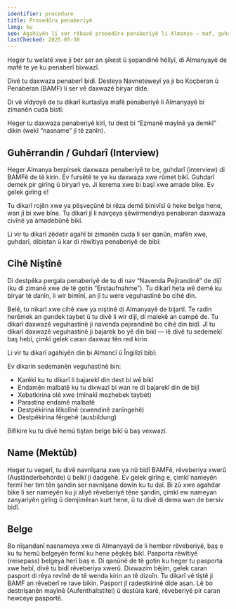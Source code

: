 ```yaml
---
identifier: procedure
title: Prosedûra penaberiyê
lang: ku
seo: Agahiyên li ser rêbazê prosedûra penaberiyê li Almanya – maf, guhdarî, mayînde û alîkarî ji bo penaberan
lastChecked: 2025-05-30
---
```

Heger tu welatê xwe ji ber şer an şikest û şopandinê hêlîyî, di Almanyayê de mafê te ye ku penaberî bixwazî.

Divê tu daxwaza penaberî bidî. Desteya Navneteweyî ya ji bo Koçberan û Penaberan (BAMF) li ser vê daxwazê biryar dide.

Di vê vîdyoyê de tu dikarî kurtasîya mafê penaberiyê li Almanyayê bi zimanên cuda bistî:

<ExternalShortLink identifier="asylindeutschland_video"/>

Heger tu daxwaza penaberiyê kirî, tu dest bi “Ezmanê mayînê ya demkî” dikin (wekî “nasname” jî tê zanîn).

## Guhêrrandin / Guhdarî (Interview)

Heger Almanya berpirsek daxwaza penaberiyê te be, guhdarî (interview) di BAMFê de tê kirin. Ev fursêtê te ye ku daxwaza xwe rûmet bikî.
Guhdarî demek pir girîng û biryarî ye. Ji kerema xwe bi başî xwe amade bike. Ev gelek girîng e!

Tu dikarî rojên xwe ya pêşveçûnê bi rêza demê binivîsî û heke belge hene, wan jî bi xwe bîne. Tu dikarî jî li navçeya şêwirmendiya penaberan daxwaza civînê ya amadebûnê bikî.

Li vir tu dikarî zêdetir agahî bi zimanên cuda li ser qanûn, mafên xwe, guhdarî, dibistan û kar di rêwîtiya penaberiyê de bibî:

<ExternalShortLink identifier="asylnet_interview"/>

## Cihê Niştînê

Di destpêka pergala penaberiyê de tu di nav “Navenda Pejirandinê” de dijî (ku di zimanê xwe de tê gotin “Erstaufnahme”).
Tu dikarî heta wê demê ku biryar tê danîn, li wir bimînî, an jî tu were veguhastinê bo cihê din.

Belê, tu nikarî xwe cihê xwe ya niştinê di Almanyayê de bijartî. Te radin herêmek an gundek taybet û tu divê li wir dijî, di malekê an campê de.
Tu dikarî daxwazê veguhastinê ji navenda pejirandinê bo cihê din bidî. Jî tu dikarî daxwazê veguhastinê ji bajarek bo yê din bikî — lê divê tu sedemekî baş hebî, çimkî gelek caran daxwaz tên red kirin.

Li vir tu dikarî agahiyên din bi Almancî û Îngilîzî bibî:
<ExternalShortLink identifier="linxxnet_transfer"/>

Ev dikarin sedemanên veguhastinê bin:
- Karêkî ku tu dikarî li bajarekî din dest bi wê bikî
- Endamên malbatê ku tu dixwazî bi wan re di bajarekî din de bijî
- Xebatkirina olê xwe (mînakî mezhebek taybet)
- Parastina endamê malbatê
- Destpêkirina lêkolînê (xwendinê zanîngehê)
- Destpêkirina fêrgehê (ausbildung)

Bifikire ku tu divê hemû tiştan belge bikî û baş vexwazî.


## Name (Mektûb)

Heger tu vegerî, tu divê navnîşana xwe ya nû bidî BAMFê, rêveberiya xwerû (Ausländerbehörde) û belkî jî dadgehê. Ev gelek girîng e, çimkî nameyên fermî her tim tên şandin ser navnîşana dawîn ku tu daî.
Bi zû xwe agahdar bike li ser nameyên ku ji aliyê rêveberiyê têne şandin, çimkî ew nameyan zanyariyên girîng û demjimêran kurt hene, û tu divê di dema wan de bersiv bidî.

## Belge

Bo nîşandanî nasnameya xwe di Almanyayê de li hember rêveberiyê, baş e ku tu hemû belgeyên fermî ku hene pêşkêş bikî.
Pasporta rêwîtiyê (reisepass) belgeya herî baş e. Di qanûnê de tê gotin ku heger tu pasporta xwe hebî, divê tu bidî rêveberiya xwerû.
Dixwazim bêjim, gelek caran pasport di rêya revînê de tê wenda kirin an tê dizoîn. Tu dikarî vê tiştê ji BAMF an rêveberî re rave bikin.
Pasport jî radestkirinê dide asan. Lê bo destnîşanên mayînê (Aufenthaltstitel) û destûra karê, rêveberiyê pir caran hewceye pasportê.

<Block identifier="get-legal-advice"/>
